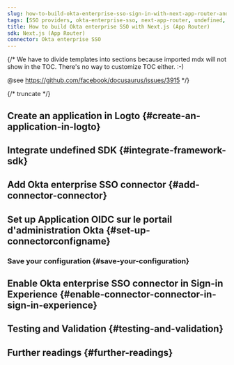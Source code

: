 ```yaml
---
slug: how-to-build-okta-enterprise-sso-sign-in-with-next-app-router-and-logto
tags: [SSO providers, okta-enterprise-sso, next-app-router, undefined, SAML authentication, enterprise login, SSO login]
title: How to build Okta enterprise SSO with Next.js (App Router)
sdk: Next.js (App Router)
connector: Okta enterprise SSO
---
```


{/*
  We have to divide templates into sections because imported mdx will not show in the TOC.
  There's no way to customize TOC either. :-)

  @see https://github.com/facebook/docusaurus/issues/3915
*/}




{/* truncate */}

<Intro connector={connector} sdk="Next.js (App Router)" link="undefined" />

## Create an application in Logto \{#create-an-application-in-logto}

<CreateApplication type="undefined" framework="undefined" />

## Integrate undefined SDK \{#integrate-framework-sdk}

<IntegrateSdk />

## Add Okta enterprise SSO connector \{#add-connector-connector}

<AddSsoConnector framework="undefined" />

## Set up Application OIDC sur le portail d'administration Okta \{#set-up-connectorconfigname}

<ConnectorGuide />

### Save your configuration \{#save-your-configuration}

<SaveYourConfiguration connector={connector} />

## Enable Okta enterprise SSO connector in Sign-in Experience \{#enable-connector-connector-in-sign-in-experience}

<EnableSsoConnector />

## Testing and Validation \{#testing-and-validation}

<TestingAndValidation connector={connector} sdk="Next.js (App Router)" />

## Further readings \{#further-readings}

<FurtherReadings />
